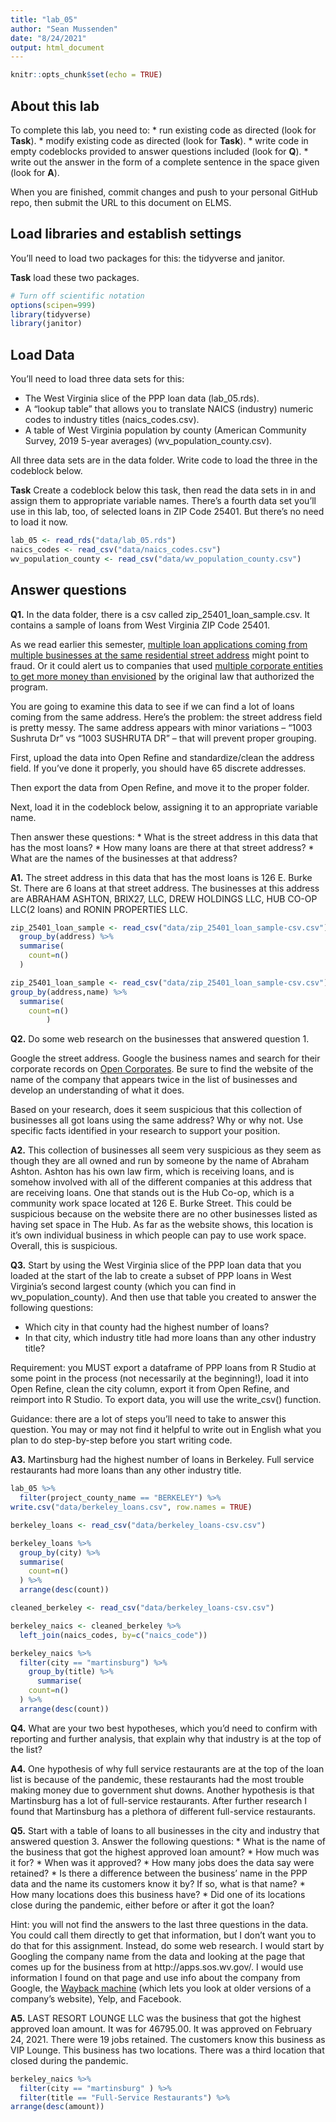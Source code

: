 ```yaml
---
title: "lab_05"
author: "Sean Mussenden"
date: "8/24/2021"
output: html_document
---
```


```r
knitr::opts_chunk$set(echo = TRUE)
```

## About this lab

To complete this lab, you need to:
* run existing code as directed (look for **Task**).
* modify existing code as directed (look for **Task**).
* write code in empty codeblocks provided to answer questions included (look for **Q**).
* write out the answer in the form of a complete sentence in the space given (look for **A**).

When you are finished, commit changes and push to your personal GitHub repo, then submit the URL to this document on ELMS.

## Load libraries and establish settings

You'll need to load two packages for this: the tidyverse and janitor.

**Task** load these two packages.

```r
# Turn off scientific notation
options(scipen=999)
library(tidyverse)
library(janitor)
```


## Load Data

You'll need to load three data sets for this:

* The West Virginia slice of the PPP loan data (lab_05.rds).
* A "lookup table" that allows you to translate NAICS (industry) numeric codes to industry titles (naics_codes.csv).
* A table of West Virginia population by county (American Community Survey, 2019 5-year averages) (wv_population_county.csv).

All three data sets are in the data folder.  Write code to load the three in the codeblock below.

**Task** Create a codeblock below this task, then read the data sets in in and assign them to appropriate variable names. There's a fourth data set you'll use in this lab, too, of selected loans in ZIP Code 25401. But there's no need to load it now.

```r
lab_05 <- read_rds("data/lab_05.rds")
naics_codes <- read_csv("data/naics_codes.csv")
wv_population_county <- read_csv("data/wv_population_county.csv")

```

## Answer questions


**Q1.** In the data folder, there is a csv called zip_25401_loan_sample.csv.  It contains a sample of loans from West Virginia ZIP Code 25401. 

As we read earlier this semester, [multiple loan applications coming from multiple businesses at the same residential street address](https://www.nytimes.com/2021/08/17/business/ppp-fraud-covid.html) might point to fraud. Or it could alert us to companies that used [multiple corporate entities to get more money than envisioned](https://www.propublica.org/article/different-names-same-address-how-big-businesses-got-government-loans-meant-for-small-businesses) by the original law that authorized the program.   

You are going to examine this data to see if we can find a lot of loans coming from the same address.  Here's the problem: the street address field is pretty messy.  The same address appears with minor variations --  "1003 Sushruta Dr" vs "1003 SUSHRUTA DR" -- that will prevent proper grouping. 

First, upload the data into Open Refine and standardize/clean the address field. If you've done it properly, you should have 65 discrete addresses. 

Then export the data from Open Refine, and move it to the proper folder. 

Next, load it in the codeblock below, assigning it to an appropriate variable name. 

Then answer these questions:
* What is the street address in this data that has the most loans?
* How many loans are there at that street address?
* What are the names of the businesses at that address?

**A1.** The street address in this data that has the most loans is 126 E. Burke St. There are 6 loans at that street address. The businesses at this address are ABRAHAM ASHTON, BRIX27, LLC, DREW HOLDINGS LLC, HUB CO-OP LLC(2 loans) and RONIN PROPERTIES LLC. 

```r
zip_25401_loan_sample <- read_csv("data/zip_25401_loan_sample-csv.csv") %>%
  group_by(address) %>%
  summarise(
    count=n()
  )

zip_25401_loan_sample <- read_csv("data/zip_25401_loan_sample-csv.csv") %>%
group_by(address,name) %>%
  summarise(
    count=n()
        )
```

**Q2.** Do some web research on the businesses that answered question 1.  

Google the street address.  Google the business names and search for their corporate records on [Open Corporates](https://opencorporates.com/). Be sure to find the website of the name of the company that appears twice in the list of businesses and develop an understanding of what it does. 

Based on your research, does it seem suspicious that this collection of businesses all got loans using the same address? Why or why not. Use specific facts identified in your research to support your position. 

**A2.** This collection of businesses all seem very suspicious as they seem as though they are all owned and run by someone by the name of Abraham Ashton. Ashton has his own law firm, which is receiving loans, and is somehow involved with all of the different companies at this address that are receiving loans. One that stands out is the Hub Co-op, which is a community work space located at 126 E. Burke Street. This could be suspicious because on the website there are no other businesses listed as having set space in The Hub. As far as the website shows, this location is it's own individual business in which people can pay to use work space. Overall, this is suspicious.

**Q3.** Start by using the West Virginia slice of the PPP loan data that you loaded at the start of the lab to create a subset of PPP loans in West Virginia's second largest county (which you can find in wv_population_county). And then use that table you created to answer the following questions:

* Which city in that county had the highest number of loans? 
* In that city, which industry title had more loans than any other industry title? 

Requirement: you MUST export a dataframe of PPP loans from R Studio at some point in the process (not necessarily at the beginning!), load it into Open Refine, clean the city column, export it from Open Refine, and reimport into R Studio. To export data, you will use the write_csv() function.

Guidance: there are a lot of steps you'll need to take to answer this question. You may or may not find it helpful to write out in English what you plan to do step-by-step before you start writing code.   

**A3.** Martinsburg had the highest number of loans in Berkeley. Full service restaurants had more loans than any other industry title. 

```r
lab_05 %>%
  filter(project_county_name == "BERKELEY") %>%
write.csv("data/berkeley_loans.csv", row.names = TRUE)

berkeley_loans <- read_csv("data/berkeley_loans-csv.csv")

berkeley_loans %>%
  group_by(city) %>%
  summarise(
    count=n()
  ) %>%
  arrange(desc(count))

cleaned_berkeley <- read_csv("data/berkeley_loans-csv.csv")

berkeley_naics <- cleaned_berkeley %>% 
  left_join(naics_codes, by=c("naics_code"))

berkeley_naics %>%
  filter(city == "martinsburg") %>%
    group_by(title) %>%
      summarise(
    count=n()
  ) %>%
  arrange(desc(count))


```

**Q4.** What are your two best hypotheses, which you'd need to confirm with reporting and further analysis, that explain why that industry is at the top of the list?

**A4.** One hypothesis of why full service restaurants are at the top of the loan list is because of the pandemic, these restaurants had the most trouble making money due to government shut downs. Another hypothesis is that Martinsburg has a lot of full-service restaurants. After further research I found that Martinsburg has a plethora of different full-service restaurants.

**Q5.** Start with a table of loans to all businesses in the city and industry that answered question 3. Answer the following questions:
* What is the name of the business that got the highest approved loan amount? 
* How much was it for?
* When was it approved?
* How many jobs does the data say were retained?
* Is there a difference between the business' name in the PPP data and the name its customers know it by? If so, what is that name?
* How many locations does this business have? 
* Did one of its locations close during the pandemic, either before or after it got the loan?

Hint: you will not find the answers to the last three questions in the data.  You could call them directly to get that information, but I don't want you to do that for this assignment.  Instead, do some web research. I would start by Googling the company name from the data and looking at the page that comes up for the business from at http://apps.sos.wv.gov/. I would use information I found on that page and use info about the company from Google, the [Wayback machine](https://archive.org/web/) (which lets you look at older versions of a company's website), Yelp, and Facebook. 

**A5.** LAST RESORT LOUNGE LLC was the business that got the highest approved loan amount. It was for 46795.00. It was approved on February 24, 2021. There were 19 jobs retained. The customers know this business as VIP Lounge. This business has two locations. There was a third location that closed during the pandemic. 
```r
berkeley_naics %>%
  filter(city == "martinsburg" ) %>%
  filter(title == "Full-Service Restaurants") %>%
arrange(desc(amount))


```